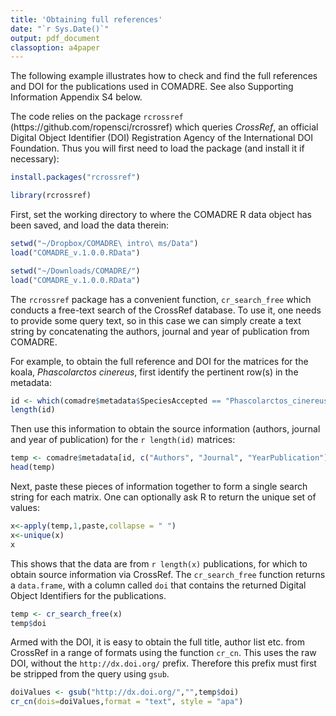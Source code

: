 ```yaml
---
title: 'Obtaining full references'
date: "`r Sys.Date()`"
output: pdf_document
classoption: a4paper
---
```




The following example illustrates how to check and find the full references and DOI for the publications used in COMADRE. See also Supporting Information Appendix S4 below.

The code relies on the package `rcrossref` (https://github.com/ropensci/rcrossref) which queries *CrossRef*, an official Digital Object Identifier (DOI) Registration Agency of the International DOI Foundation. Thus you will first need to load the package (and install it if necessary):

```r
install.packages("rcrossref")
```

```r
library(rcrossref)
```

First, set the working directory to where the COMADRE R data object has been saved, and load the data therein:

```r
setwd("~/Dropbox/COMADRE\ intro\ ms/Data")
load("COMADRE_v.1.0.0.RData")
```

```r
setwd("~/Downloads/COMADRE/")
load("COMADRE_v.1.0.0.RData")
```

The `rcrossref` package has a convenient function, `cr_search_free` which conducts a free-text search of the CrossRef database. To use it, one needs to provide some query text, so in this case we can simply create a text string by concatenating the authors, journal and year of publication from COMADRE. 

For example, to obtain the full reference and DOI for the matrices for the koala, *Phascolarctos cinereus*, first identify the pertinent row(s) in the metadata:

```r
id <- which(comadre$metadata$SpeciesAccepted == "Phascolarctos_cinereus")
length(id)
```

Then use this information to obtain the source information (authors, journal and year of publication) for the `r length(id)` matrices:

```r
temp <- comadre$metadata[id, c("Authors", "Journal", "YearPublication")]
head(temp)
```

Next, paste these pieces of information together to form a single search string for each matrix. One can optionally ask R to return the unique set of values:

```r
x<-apply(temp,1,paste,collapse = " ")
x<-unique(x)
x
```

This shows that the data are from `r length(x)` publications, for which to obtain source information via CrossRef. The `cr_search_free` function returns a `data.frame`, with a column called `doi` that contains the returned Digital Object Identifiers for the publications.

```r
temp <- cr_search_free(x)
temp$doi
```

Armed with the DOI, it is easy to obtain the full title, author list etc. from CrossRef in a range of formats using the function `cr_cn`. This uses the raw DOI, without the `http://dx.doi.org/` prefix. Therefore this prefix must first be stripped from the query using `gsub`.

```r
doiValues <- gsub("http://dx.doi.org/","",temp$doi)
cr_cn(dois=doiValues,format = "text", style = "apa")
```





